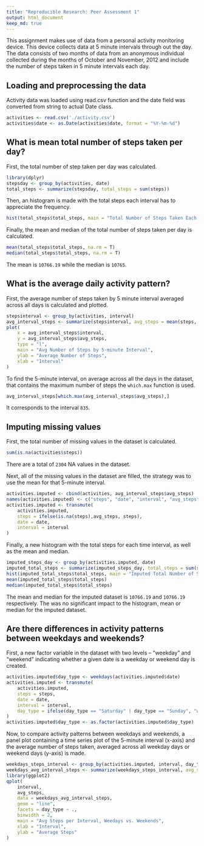 ```yaml
---
title: "Reproducible Research: Peer Assessment 1"
output: html_document
keep_md: true
---
```


This assignment makes use of data from a personal activity monitoring device. This device collects data at 5 minute intervals through out the day. The data consists of two months of data from an anonymous individual collected during the months of October and November, 2012 and include the number of steps taken in 5 minute intervals each day.

## Loading and preprocessing the data

Activity data was loaded using read.csv function and the date field was converted from string to actual Date class.

```r
activities <- read.csv('./activity.csv')
activities$date <- as.Date(activities$date, format = "%Y-%m-%d")
```


## What is mean total number of steps taken per day?

First, the total number of step taken per day was calculated.
```r
library(dplyr)
stepsday <- group_by(activities, date)
total_steps <- summarize(stepsday, total_steps = sum(steps))
```

Then, an histogram is made with the total steps each interval has to appreciate the frequency.
```r
hist(total_steps$total_steps, main = "Total Number of Steps Taken Each Day", xlab = "Total Steps")
```

Finally, the mean and median of the total number of steps taken per day is calculated.
```r
mean(total_steps$total_steps, na.rm = T)
median(total_steps$total_steps, na.rm = T)
```
The mean is ```10766.19``` while the median is ```10765```.

## What is the average daily activity pattern?

First, the average number of steps taken by 5 minute interval averaged across all days is calculated and plotted.
```r
stepsinterval <- group_by(activities, interval)
avg_interval_steps <- summarize(stepsinterval, avg_steps = mean(steps, na.rm = T))
plot(
    x = avg_interval_steps$interval,
    y = avg_interval_steps$avg_steps,
    type = "l",
    main = "Avg Number of Steps by 5-minute Interval",
    ylab = "Average Number of Steps",
    xlab = "Interval"
)
```

To find the 5-minute interval, on average across all the days in the dataset, that contains the maximum number of steps the ```which.max``` function is used.
```r
avg_interval_steps[which.max(avg_interval_steps$avg_steps),]
```
It corresponds to the interval ```835```.

## Imputing missing values

First, the total number of missing values in the dataset is calculated.
```r
sum(is.na(activities$steps))
```
There are a total of ```2304``` NA values in the dataset.

Next, all of the missing values in the dataset are filled, the strategy was to use the mean for that 5-minute interval.
```r
activities.imputed <- cbind(activities, avg_interval_steps$avg_steps)
names(activities.imputed) <- c("steps", "date", "interval", "avg_steps")
activities.imputed <- transmute(
    activities.imputed,
    steps = ifelse(is.na(steps),avg_steps, steps),
    date = date,
    interval = interval
)
```

Finally, a new histogram with the total steps for each time interval, as well as the mean and median.
```r
imputed_steps_day <- group_by(activities.imputed, date)
imputed_total_steps <- summarize(imputed_steps_day, total_steps = sum(steps))
hist(imputed_total_steps$total_steps, main = "Imputed Total Number of Steps Taken Each Day", xlab = "Total Steps")
mean(imputed_total_steps$total_steps)
median(imputed_total_steps$total_steps)
```
The mean and median for the imputed dataset is ```10766.19``` and ```10766.19``` respectively. The was no significant impact to the histogram, mean or median for the imputed dataset.

## Are there differences in activity patterns between weekdays and weekends?

First, a new factor variable in the dataset with two levels – “weekday” and “weekend” indicating whether a given date is a weekday or weekend day is created.
```r
activities.imputed$day_type <- weekdays(activities.imputed$date)
activities.imputed <- transmute(
    activities.imputed,
    steps = steps,
    date = date,
    interval = interval,
    day_type = ifelse(day_type == "Saturday" | day_type == "Sunday", "weekend", "weekday")
)
activities.imputed$day_type <- as.factor(activities.imputed$day_type)
```
Now, to compare activity patterns between weekdays and weekends, a panel plot containing a time series plot of the 5-minute interval (x-axis) and the average number of steps taken, averaged across all weekday days or weekend days (y-axis) is made.
```r
weekdays_steps_interval <- group_by(activities.imputed, interval, day_type)
weekdays_avg_interval_steps <- summarize(weekdays_steps_interval, avg_steps = mean(steps))
library(ggplot2)
qplot(
    interval,
    avg_steps,
    data = weekdays_avg_interval_steps,
    geom = "line",
    facets = day_type ~ .,
    binwidth = 2,
    main = "Avg Steps per Interval, Weedays vs. Weekends",
    xlab = "Interval",
    ylab = "Average Steps"
)
```

